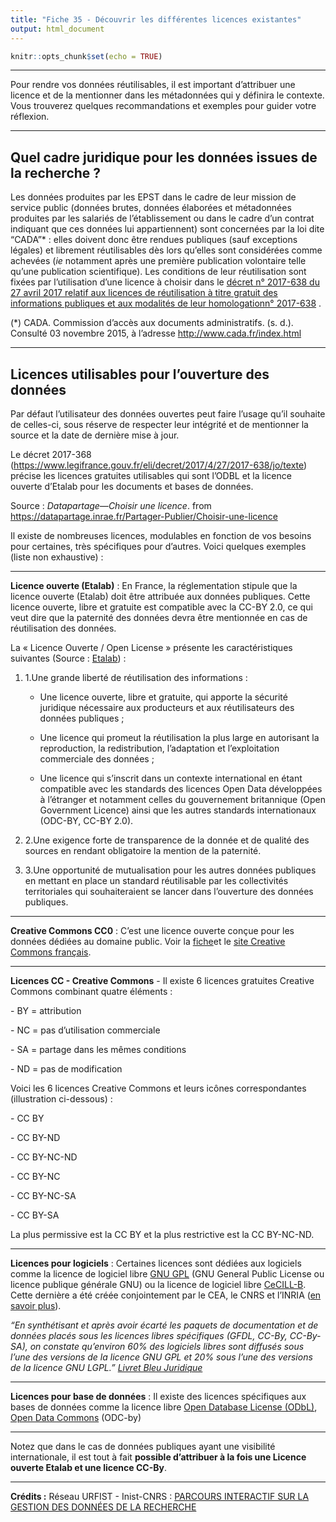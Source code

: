 ```yaml
---
title: "Fiche 35 - Découvrir les différentes licences existantes"
output: html_document
---
```


```r
knitr::opts_chunk$set(echo = TRUE)
```

------------------------------------------------------------------------

Pour rendre vos données réutilisables, il est important d'attribuer une licence et de la mentionner dans les métadonnées qui y définira le contexte. Vous trouverez quelques recommandations et exemples pour guider votre réflexion.

------------------------------------------------------------------------

## **Quel cadre juridique pour les données issues de la recherche ?**

Les données produites par les EPST dans le cadre de leur mission de service public (données brutes, données élaborées et métadonnées produites par les salariés de l'établissement ou dans le cadre d'un contrat indiquant que ces données lui appartiennent) sont concernées par la loi dite "CADA"\* : elles doivent donc être rendues publiques (sauf exceptions légales) et librement réutilisables dès lors qu'elles sont considérées comme achevées (*ie* notamment après une première publication volontaire telle qu'une publication scientifique). Les conditions de leur réutilisation sont fixées par l'utilisation d'une licence à choisir dans le [décret n° 2017-638 du 27 avril 2017 relatif aux licences de réutilisation à titre gratuit des informations publiques et aux modalités de leur homologationn° 2017-638](https://www.legifrance.gouv.fr/eli/decret/2017/4/27/2017-638/jo/texte) .

(\*) CADA. Commission d'accès aux documents administratifs. (s. d.). Consulté 03 novembre 2015, à l'adresse <http://www.cada.fr/index.html>

------------------------------------------------------------------------

## Licences utilisables pour l'ouverture des données

Par défaut l'utilisateur des données ouvertes peut faire l'usage qu'il souhaite de celles-ci, sous réserve de respecter leur intégrité et de mentionner la source et la date de dernière mise à jour.

Le décret 2017-368 (<https://www.legifrance.gouv.fr/eli/decret/2017/4/27/2017-638/jo/texte>) précise les licences gratuites utilisables qui sont l'ODBL et la licence ouverte d'Etalab pour les documents et bases de données.

Source : *Datapartage---Choisir une licence*. from <https://datapartage.inrae.fr/Partager-Publier/Choisir-une-licence>

Il existe de nombreuses licences, modulables en fonction de vos besoins pour certaines, très spécifiques pour d'autres. Voici quelques exemples (liste non exhaustive) :

------------------------------------------------------------------------

**Licence ouverte (Etalab)** : En France, la réglementation stipule que la licence ouverte (Etalab) doit être attribuée aux données publiques. Cette licence ouverte, libre et gratuite est compatible avec la CC-BY 2.0, ce qui veut dire que la paternité des données devra être mentionnée en cas de réutilisation des données.

La « Licence Ouverte / Open License » présente les caractéristiques suivantes (Source : [Etalab](https://www.etalab.gouv.fr/licence-ouverte-open-licence/)) :

1.  1.Une grande liberté de réutilisation des informations :

    -   Une licence ouverte, libre et gratuite, qui apporte la sécurité juridique nécessaire aux producteurs et aux réutilisateurs des données publiques ;

    -   Une licence qui promeut la réutilisation la plus large en autorisant la reproduction, la redistribution, l'adaptation et l'exploitation commerciale des données ;

    -   Une licence qui s'inscrit dans un contexte international en étant compatible avec les standards des licences Open Data développées à l'étranger et notamment celles du gouvernement britannique (Open Government Licence) ainsi que les autres standards internationaux (ODC-BY, CC-BY 2.0).

2.  2.Une exigence forte de transparence de la donnée et de qualité des sources en rendant obligatoire la mention de la paternité.

3.  3.Une opportunité de mutualisation pour les autres données publiques en mettant en place un standard réutilisable par les collectivités territoriales qui souhaiteraient se lancer dans l'ouverture des données publiques.

------------------------------------------------------------------------

**Creative Commons CC0** : C'est une licence ouverte conçue pour les données dédiées au domaine public. Voir la [fiche ](https://creativecommons.org/publicdomain/zero/1.0/deed.fr)et le [site Creative Commons français](https://creativecommons.org/licenses/?lang=fr-FR).

------------------------------------------------------------------------

**Licences CC - Creative Commons** - Il existe 6 licences gratuites Creative Commons combinant quatre éléments :

\- BY = attribution

\- NC = pas d'utilisation commerciale

\- SA = partage dans les mêmes conditions

\- ND = pas de modification

Voici les 6 licences Creative Commons et leurs icônes correspondantes (illustration ci-dessous) :

\- CC BY

\- CC BY-ND

\- CC BY-NC-ND

\- CC BY-NC

\- CC BY-NC-SA

\- CC BY-SA

La plus permissive est la CC BY et la plus restrictive est la CC BY-NC-ND.

------------------------------------------------------------------------

**Licences pour logiciels** : Certaines licences sont dédiées aux logiciels comme la licence de logiciel libre [GNU GPL](https://fr.wikipedia.org/wiki/Licence_publique_g%C3%A9n%C3%A9rale_GNU) (GNU General Public License ou licence publique générale GNU) ou la licence de logiciel libre [CeCILL-B](https://fr.wikipedia.org/wiki/Licence_CeCILL). Cette dernière a été créée conjointement par le CEA, le CNRS et l'INRIA ([en savoir plus](https://cecill.info)).

*"En synthétisant et après avoir écarté les paquets de documentation et de données placés sous les licences libres spécifiques (GFDL, CC-By, CC-By-SA), on constate qu'environ 60% des logiciels libres sont diffusés sous l'une des versions de la licence GNU GPL et 20% sous l'une des versions de la licence GNU LGPL."* [*Livret Bleu Juridique*](https://cnll.fr/media/LivretBleu_Juridique-2eEdition_GT-LogicielLibre_Systematic_Nov2016_web.pdf)

------------------------------------------------------------------------

**Licences pour base de données** : Il existe des licences spécifiques aux bases de données comme la licence libre [Open Database License (ODbL)](https://fr.wikipedia.org/wiki/Open_Database_License), [Open Data Commons](https://opendatacommons.org/licenses/by/1-0/) (ODC-by)

------------------------------------------------------------------------

Notez que dans le cas de données publiques ayant une visibilité internationale, il est tout à fait **possible d'attribuer à la fois une Licence ouverte Etalab et une licence CC-By**.

------------------------------------------------------------------------

**Crédits :**
Réseau URFIST - Inist-CNRS : [PARCOURS INTERACTIF SUR LA GESTION DES DONNÉES DE LA RECHERCHE](https://doranum.fr/enjeux-benefices/parcours-interactif-sur-la-gestion-des-donnees-de-la-recherche/)

